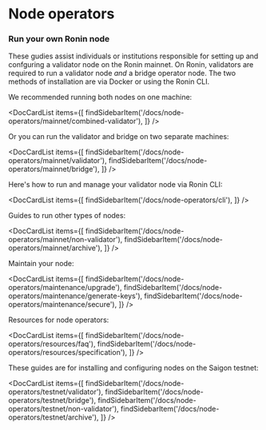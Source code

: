 
# Node operators
### Run your own Ronin node
These gudies assist individuals or institutions responsible
for setting up and confguring a validator node on the Ronin mainnet. 
On Ronin, validators are required to run a validator node *and* a bridge operator node.
The two methods of installation are via Docker or using the Ronin CLI. 

We recommended running both nodes on one machine:

<DocCardList items={[
    findSidebarItem('/docs/node-operators/mainnet/combined-validator'),
    ]} />

Or you can run the validator and bridge on two separate machines:

<DocCardList items={[
    findSidebarItem('/docs/node-operators/mainnet/validator'),
    findSidebarItem('/docs/node-operators/mainnet/bridge'),
    ]} />

Here's how to run and manage your validator node via Ronin CLI:

<DocCardList items={[
    findSidebarItem('/docs/node-operators/cli'),
    ]} />

Guides to run other types of nodes:

<DocCardList items={[
    findSidebarItem('/docs/node-operators/mainnet/non-validator'),
    findSidebarItem('/docs/node-operators/mainnet/archive'),
    ]} />

Maintain your node:

<DocCardList items={[
    findSidebarItem('/docs/node-operators/maintenance/upgrade'),
    findSidebarItem('/docs/node-operators/maintenance/generate-keys'),
    findSidebarItem('/docs/node-operators/maintenance/secure'),
    ]} />

Resources for node operators:

<DocCardList items={[
    findSidebarItem('/docs/node-operators/resources/faq'),
    findSidebarItem('/docs/node-operators/resources/specification'),
    ]} />

These guides are for installing and configuring nodes on the Saigon testnet:

<DocCardList items={[
    findSidebarItem('/docs/node-operators/testnet/validator'),
    findSidebarItem('/docs/node-operators/testnet/bridge'),
    findSidebarItem('/docs/node-operators/testnet/non-validator'),
    findSidebarItem('/docs/node-operators/testnet/archive'),
    ]} />

